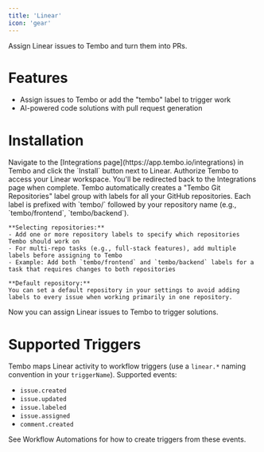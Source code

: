 ```yaml
---
title: 'Linear'
icon: 'gear'
---
```


Assign Linear issues to Tembo and turn them into PRs.


# Features

- Assign issues to Tembo or add the "tembo" label to trigger work
- AI-powered code solutions with pull request generation

# Installation

<Steps>
  <Step title="Install">
    Navigate to the [Integrations page](https://app.tembo.io/integrations) in Tembo and click the `Install` button next to Linear.
  </Step>
  <Step title="Authorize">
    Authorize Tembo to access your Linear workspace. You'll be redirected back to the Integrations page when complete.
  </Step>
  <Step title="Repository Labels">
    Tembo automatically creates a "Tembo Git Repositories" label group with labels for all your GitHub repositories. Each label is prefixed with `tembo/` followed by your repository name (e.g., `tembo/frontend`, `tembo/backend`).

    **Selecting repositories:**
    - Add one or more repository labels to specify which repositories Tembo should work on
    - For multi-repo tasks (e.g., full-stack features), add multiple labels before assigning to Tembo
    - Example: Add both `tembo/frontend` and `tembo/backend` labels for a task that requires changes to both repositories

    **Default repository:**
    You can set a default repository in your settings to avoid adding labels to every issue when working primarily in one repository.
  </Step>
  <Step title="Assignment">
    Now you can assign Linear issues to Tembo to trigger solutions.
  </Step>
</Steps> 

# Supported Triggers

Tembo maps Linear activity to workflow triggers (use a `linear.*` naming convention in your `triggerName`). Supported events:

- `issue.created`
- `issue.updated`
- `issue.labeled`
- `issue.assigned`
- `comment.created`

See Workflow Automations for how to create triggers from these events.
